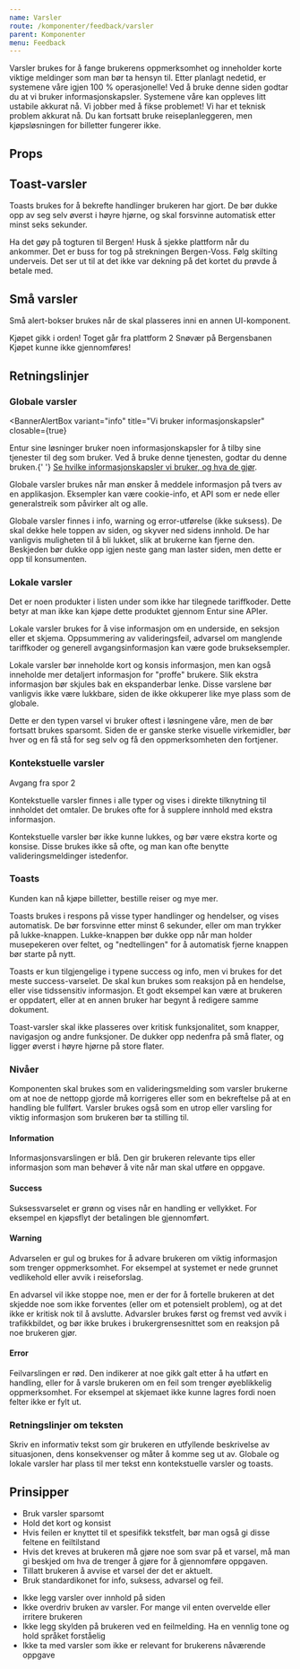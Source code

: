 ```yaml
---
name: Varsler
route: /komponenter/feedback/varsler
parent: Komponenter
menu: Feedback
---
```



<PageHeader>
  Varsler brukes for å fange brukerens oppmerksomhet og inneholder korte viktige
  meldinger som man bør ta hensyn til.
</PageHeader>

<Playground>
  <BannerAlertBox
    variant="success"
    title="Systemene våre er oppe igjen!"
    closable={true}
    style={{ marginBottom: '1em' }}
  >
    Etter planlagt nedetid, er systemene våre igjen 100 % operasjonelle!
  </BannerAlertBox>
  <BannerAlertBox
    variant="info"
    title="Vi bruker informasjonskapsler"
    closable={true}
    style={{ marginBottom: '1em' }}
  >
    Ved å bruke denne siden godtar du at vi bruker informasjonskapsler.
  </BannerAlertBox>
  <BannerAlertBox
    variant="warning"
    title="Systemene våre er ustabile"
    closable={true}
    style={{ marginBottom: '1em' }}
  >
    Systemene våre kan oppleves litt ustabile akkurat nå. Vi jobber med å fikse
    problemet!
  </BannerAlertBox>
  <BannerAlertBox
    variant="error"
    title="Kjøp kan ikke gjennomføres nå"
    closable={true}
    style={{ marginBottom: '1em' }}
  >
    Vi har et teknisk problem akkurat nå. Du kan fortsatt bruke
    reiseplanleggeren, men kjøpsløsningen for billetter fungerer ikke.
  </BannerAlertBox>
</Playground>

## Props

<Props of={BannerAlertBox} />

## Toast-varsler

Toasts brukes for å bekrefte handlinger brukeren har gjort. De bør dukke opp av seg selv øverst i høyre hjørne, og skal forsvinne automatisk etter minst seks sekunder.

<Playground>
  <div
    style={{
      display: 'grid',
      gridTemplateColumns: '1fr 1fr',
      gap: '1em 1em',
      alignItems: 'center',
      justifyItems: 'center',
    }}
  >
    <ToastAlertBox variant="success" title="Nå har du billett!">
      Ha det gøy på togturen til Bergen!
    </ToastAlertBox>
    <ToastAlertBox variant="info" title="Toget går fra plattform 2">
      Husk å sjekke plattform når du ankommer.
    </ToastAlertBox>
    <ToastAlertBox
      variant="warning"
      title="Buss for tog på deler av strekningen"
    >
      Det er buss for tog på strekningen Bergen-Voss. Følg skilting underveis.
    </ToastAlertBox>
    <ToastAlertBox variant="error" title="Kjøpet kunne ikke gjennomføres!">
      Det ser ut til at det ikke var dekning på det kortet du prøvde å betale
      med.
    </ToastAlertBox>
  </div>
</Playground>

## Små varsler

Små alert-bokser brukes når de skal plasseres inni en annen UI-komponent.

<Playground>
  <div
    style={{
      display: 'grid',
      gridTemplateColumns: '1fr 1fr',
      gap: '1em 1em',
    }}
  >
    <SmallAlertBox variant="success" style={{ width: '100%' }}>
      Kjøpet gikk i orden!
    </SmallAlertBox>
    <SmallAlertBox variant="info" style={{ width: '100%' }}>
      Toget går fra plattform 2
    </SmallAlertBox>
    <SmallAlertBox variant="warning" style={{ width: '100%' }}>
      Snøvær på Bergensbanen
    </SmallAlertBox>
    <SmallAlertBox variant="error" style={{ width: '100%' }}>
      Kjøpet kunne ikke gjennomføres!
    </SmallAlertBox>
  </div>
</Playground>

## Retningslinjer

### Globale varsler

<BannerAlertBox
  variant="info"
  title="Vi bruker informasjonskapsler"
  closable={true}
>
  Entur sine løsninger bruker noen informasjonskapsler for å tilby sine
  tjenester til deg som bruker. Ved å bruke denne tjenesten, godtar du denne
  bruken.{' '}
  <a href="#">Se hvilke informasjonskapsler vi bruker, og hva de gjør</a>.
</BannerAlertBox>

Globale varsler brukes når man ønsker å meddele informasjon på tvers av en applikasjon. Eksempler kan være cookie-info, et API som er nede eller generalstreik som påvirker alt og alle.

Globale varsler finnes i info, warning og error-utførelse (ikke suksess). De skal dekke hele toppen av siden, og skyver ned sidens innhold. De har vanligvis muligheten til å bli lukket, slik at brukerne kan fjerne den. Beskjeden bør dukke opp igjen neste gang man laster siden, men dette er opp til konsumenten.

### Lokale varsler

<BannerAlertBox variant="warning" title="Manglende tariffkoder">
  Det er noen produkter i listen under som ikke har tilegnede tariffkoder. Dette
  betyr at man ikke kan kjøpe dette produktet gjennom Entur sine APIer.
</BannerAlertBox>

Lokale varsler brukes for å vise informasjon om en underside, en seksjon eller et skjema. Oppsummering av valideringsfeil, advarsel om manglende tariffkoder og generell avgangsinformasjon kan være gode brukseksempler.

Lokale varsler bør inneholde kort og konsis informasjon, men kan også inneholde mer detaljert informasjon for "proffe" brukere. Slik ekstra informasjon bør skjules bak en ekspanderbar lenke. Disse varslene bør vanligvis ikke være lukkbare, siden de ikke okkuperer like mye plass som de globale.

Dette er den typen varsel vi bruker oftest i løsningene våre, men de bør fortsatt brukes sparsomt. Siden de er ganske sterke visuelle virkemidler, bør hver og en få stå for seg selv og få den oppmerksomheten den fortjener.

### Kontekstuelle varsler

<SmallAlertBox variant="info">Avgang fra spor 2</SmallAlertBox>

Kontekstuelle varsler finnes i alle typer og vises i direkte tilknytning til innholdet det omtaler. De brukes ofte for å supplere innhold med ekstra informasjon.

Kontekstuelle varsler bør ikke kunne lukkes, og bør være ekstra korte og konsise. Disse brukes ikke så ofte, og man kan ofte benytte valideringsmeldinger istedenfor.

### Toasts

<ToastAlertBox variant="success" title="Kunden ble opprettet">
  Kunden kan nå kjøpe billetter, bestille reiser og mye mer.
</ToastAlertBox>

Toasts brukes i respons på visse typer handlinger og hendelser, og vises automatisk. De bør forsvinne etter minst 6 sekunder, eller om man trykker på lukke-knappen. Lukke-knappen bør dukke opp når man holder musepekeren over feltet, og "nedtellingen" for å automatisk fjerne knappen bør starte på nytt.

Toasts er kun tilgjengelige i typene success og info, men vi brukes for det meste success-varselet. De skal kun brukes som reaksjon på en hendelse, eller vise tidssensitiv informasjon. Et godt eksempel kan være at brukeren er oppdatert, eller at en annen bruker har begynt å redigere samme dokument.

Toast-varsler skal ikke plasseres over kritisk funksjonalitet, som knapper, navigasjon og andre funksjoner. De dukker opp nedenfra på små flater, og ligger øverst i høyre hjørne på store flater.

### Nivåer

Komponenten skal brukes som en valideringsmelding som varsler brukerne om at noe de nettopp gjorde må korrigeres eller som en bekreftelse på at en handling ble fullført. Varsler brukes også som en utrop eller varsling for viktig informasjon som brukeren bør ta stilling til.

#### Information

Informasjonsvarslingen er blå. Den gir brukeren relevante tips eller informasjon som man behøver å vite når man skal utføre en oppgave.

#### Success

Suksessvarselet er grønn og vises når en handling er vellykket. For eksempel en kjøpsflyt der betalingen ble gjennomført.

#### Warning

Advarselen er gul og brukes for å advare brukeren om viktig informasjon som trenger oppmerksomhet. For eksempel at systemet er nede grunnet vedlikehold eller avvik i reiseforslag.

En advarsel vil ikke stoppe noe, men er der for å fortelle brukeren at det skjedde noe som ikke forventes (eller om et potensielt problem), og at det ikke er kritisk nok til å avslutte. Advarsler brukes først og fremst ved avvik i trafikkbildet, og bør ikke brukes i brukergrensesnittet som en reaksjon på noe brukeren gjør.

#### Error

Feilvarslingen er rød. Den indikerer at noe gikk galt etter å ha utført en handling, eller for å varsle brukeren om en feil som trenger øyeblikkelig oppmerksomhet. For eksempel at skjemaet ikke kunne lagres fordi noen felter ikke er fylt ut.

### Retningslinjer om teksten

Skriv en informativ tekst som gir brukeren en utfyllende beskrivelse av situasjonen, dens konsekvenser og måter å komme seg ut av. Globale og lokale varsler har plass til mer tekst enn kontekstuelle varsler og toasts.

## Prinsipper

<BestPractices>
  <Example type="do">
    <ul>
      <li>Bruk varsler sparsomt</li>
      <li>Hold det kort og konsist</li>
      <li>
        Hvis feilen er knyttet til et spesifikk tekstfelt, bør man også gi disse
        feltene en feiltilstand
      </li>
      <li>
        Hvis det kreves at brukeren må gjøre noe som svar på et varsel, må man
        gi beskjed om hva de trenger å gjøre for å gjennomføre oppgaven.
      </li>
      <li>Tillatt brukeren å avvise et varsel der det er aktuelt.</li>
      <li>Bruk standardikonet for info, suksess, advarsel og feil.</li>
    </ul>
  </Example>
  <Example type="dont">
    <ul>
      <li>Ikke legg varsler over innhold på siden</li>
      <li>
        Ikke overdriv bruken av varsler. For mange vil enten overvelde eller
        irritere brukeren
      </li>
      <li>
        Ikke legg skylden på brukeren ved en feilmelding. Ha en vennlig tone og
        hold språket forståelig
      </li>
      <li>
        Ikke ta med varsler som ikke er relevant for brukerens nåværende oppgave
      </li>
    </ul>
  </Example>
</BestPractices>
